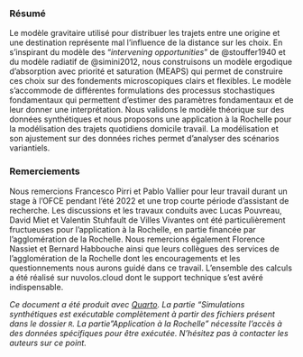 ### Résumé {.unnumbered .unlisted}

Le modèle gravitaire utilisé pour distribuer les trajets entre une origine et une destination représente mal l'influence de la distance sur les choix.
En s'inspirant du modèle des "*intervening opportunities*" de \@stouffer1940 et du modèle radiatif de \@simini2012, nous construisons un modèle ergodique d'absorption avec priorité et saturation (MEAPS) qui permet de construire ces choix sur des fondements microscopiques clairs et flexibles.
Le modèle s'accommode de différentes formulations des processus stochastiques fondamentaux qui permettent d'estimer des paramètres fondamentaux et de leur donner une interprétation.
Nous validons le modèle théorique sur des données synthétiques et nous proposons une application à la Rochelle pour la modélisation des trajets quotidiens domicile travail.
La modélisation et son ajustement sur des données riches permet d'analyser des scénarios variantiels.

### Remerciements {.unnumbered .unlisted}

Nous remercions Francesco Pirri et Pablo Vallier pour leur travail durant un stage à l'OFCE pendant l'été 2022 et une trop courte période d'assistant de recherche.
Les discussions et les travaux conduits avec Lucas Pouvreau, David Miet et Valentin Stuhfault de Villes Vivantes ont été particulièrement fructueuses pour l'application à la Rochelle, en partie financée par l'agglomération de la Rochelle.
Nous remercions également Florence Nassiet et Bernard Habbouche ainsi que leurs collègues des services de l'agglomération de la Rochelle dont les encouragements et les questionnements nous aurons guidé dans ce travail.
L'ensemble des calculs a été réalisé sur nuvolos.cloud dont le support technique s'est avéré indispensable.

*Ce document a été produit avec [Quarto](https://quarto.org). La partie "Simulations synthétiques est exécutable complètement à partir des fichiers présent dans le dossier `R`. La partie "Application à la Rochelle" nécessite l'accès à des données spécifiques pour être exécutée. N'hésitez pas à contacter les auteurs sur ce point.*
